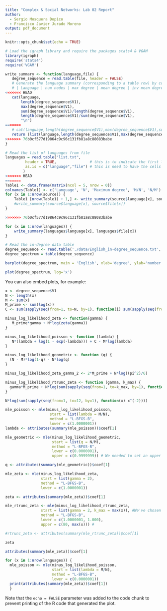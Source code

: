 ```yaml
---
title: "Complex & Social Networks: Lab 02 Report"
author:
  - Sergio Mosquera Dopico
  - Francisco Javier Jurado Moreno
output: pdf_document
---
```


```r
knitr::opts_chunk$set(echo = TRUE)
```

```r
# Load the igraph library and require the packages stats4 & VGAM
library(igraph)
require('stats4')
require('VGAM')
```

```r
write_summary <- function(language,file) {
   degree_sequence = read.table(file, header = FALSE)
   # Generate the language summary (corresponding to a table row) by concatenating the following fields
   # | Language | num nodes | max degree | mean degree | inv mean degree |
<<<<<<< HEAD
   cat(language,
       length(degree_sequence$V1),
       max(degree_sequence$V1),
       sum(degree_sequence$V1)/length(degree_sequence$V1),
       length(degree_sequence$V1)/sum(degree_sequence$V1),
       "\n")
=======
   # cat(language,length(degree_sequence$V1),max(degree_sequence$V1),sum(degree_sequence$V1)/length(degree_sequence$V1),length(degree_sequence$V1)/sum(degree_sequence$V1),"\n")
   return (list(language,length(degree_sequence$V1),max(degree_sequence$V1),sum(degree_sequence$V1)/length(degree_sequence$V1),length(degree_sequence$V1)/sum(degree_sequence$V1)))
>>>>>>> 76b0cf577d19864c9c96c131fb81a8c88083babe
}

```

```r
# Read the list of languages from file
languages = read.table("list.txt", 
         header = TRUE,               # this is to indicate the first line of the file contains the names of the columns instead of the real data
         as.is = c("language","file") # this is need to have the cells treated as real strings and not as categorial data.
        )
<<<<<<< HEAD
=======
Table1 <- data.frame(matrix(ncol = 5, nrow = 0))                       # Create an empty dataframe
colnames(Table1) <- c('Language', 'N', 'Maximum degree', 'M/N', 'N/M') # Assign the column names to Table1
for (x in 1:nrow(source)) {
    Table1 [nrow(Table1) + 1,] <- write_summary(source$language[x], source$file[x])
    #write_summary(source$language[x], source$file[x])
}

>>>>>>> 76b0cf577d19864c9c96c131fb81a8c88083babe
```

```r
for (x in 1:nrow(languages)) {
    write_summary(languages$language[x], languages$file[x])
}
```

```r
# Read the in-degree data table
degree_sequence <- read.table('./data/English_in-degree_sequence.txt', header=FALSE)
degree_spectrum = table(degree_sequence)
```

```r
barplot(degree_spectrum, main = 'English', xlab='degree', ylab='number of vertices')
```

```r
plot(degree_spectrum, log='x')
```

You can also embed plots, for example:

```r
x <- degree_sequence$V1
N <- length(x)
M <- sum(x)
M_prime <- sum(log(x))
C <- sum(sapply(seq(from=1, to=N, by=1), function(i) sum(sapply(seq(from=1, to=x[i], by=1), function(j) log(j)))))
```

```r
minus_log_likelihood_zeta <- function(gamma) {
   M_prime*gamma + N*log(zeta(gamma))
}

minus_log_likelihood_poisson <- function (lambda) {
   N*(lambda + log(1 - exp(-lambda))) + C - M*log(lambda)
}

minus_log_likelihood_geometric <- function (q) {
  (N - M)*log(1-q) - N*log(q)
}

minus_log_likelihood_zeta_gamma_2 <- 2*M_prime + N*log((pi^2)/6)

minus_log_likelihood_rtrunc_zeta <- function (gamma, k_max) {
  gamma*M_prime + N*log(sum(sapply(seq(from=1, to=k_max, by=1), function(x) x^(-gamma))))
}
```

```r
N*log(sum(sapply(seq(from=1, to=12, by=1), function(x) x^(-2))))
```

```r
mle_poisson <- mle(minus_log_likelihood_poisson,
                    start = list(lambda = M/N),
                    method = "L-BFGS-B",
                    lower = c(1.0000001))
lambda <- attributes(summary(mle_poisson))$coef[1]

mle_geometric <- mle(minus_log_likelihood_geometric,
                     start = list(q = N/M),
                     method = "L-BFGS-B",
                     lower = c(0.0000001),
                     upper = c(0.9999999)) # We needed to set an upper bound

q <- attributes(summary(mle_geometric))$coef[1]

mle_zeta <- mle(minus_log_likelihood_zeta,
                start = list(gamma = 2),
                method = "L-BFGS-B",
                lower = c(1.0000001))

zeta <- attributes(summary(mle_zeta))$coef[1]

mle_rtrunc_zeta <- mle(minus_log_likelihood_rtrunc_zeta,
                start = list(gamma = 2, k_max = max(x)), #We've chosen the largest k
                method = "L-BFGS-B",
                lower = c(1.0000001, 1.000),
                upper = c(80, max(x))) #

#rtrunc_zeta <- attributes(summary(mle_rtrunc_zeta))$coef[1]
```

```r
zeta
```

```r
attributes(summary(mle_zeta))$coef[1]
```

```r
for (x in 1:nrow(languages)) {
  mle_poisson <- mle(minus_log_likelihood_poisson,
                     start = list(lambda = M/N),
                     method = "L-BFGS-B",
                     lower = c(0.0000001))
  print(attributes(summary(mle_zeta))$coef[1])
  }
```

Note that the `echo = FALSE` parameter was added to the code chunk to prevent printing of the R code that generated the plot.
